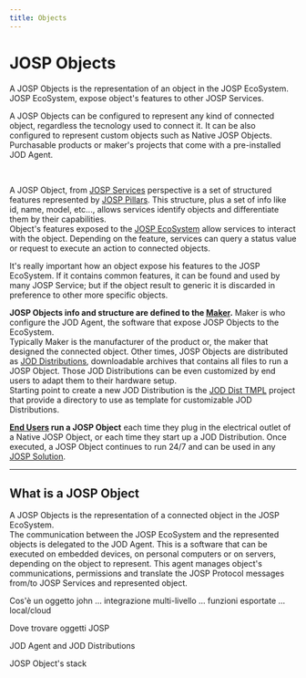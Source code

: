 ```yaml
---
title: Objects
---
```

# JOSP Objects


<WhatIntro
logo_path="/docs/img/icons/JOD_Icon_250.png">

A JOSP Objects is the representation of an object in the JOSP EcoSystem.
JOSP EcoSystem, expose object's features to other JOSP Services.<br/>

A JOSP Objects can be configured to represent any kind of connected object, regardless the tecnology used to connect it.
It can be also configured to represent custom objects such as Native JOSP Objects.
Purchasable products or maker's projects that come with a pre-installed JOD Agent.

</WhatIntro>
<br/>

A JOSP Object, from [JOSP Services](service) perspective is a set of structured features represented by [JOSP Pillars](specs/pillar).
This structure, plus a set of info like id, name, model, etc..., allows services identify objects and differentiate them by their capabilities.<br/>
Object's features exposed to the [JOSP EcoSystem](ecosystem) allow services to interact with the object.
Depending on the feature, services can query a status value or request to execute an action to connected objects.

It's really important how an object expose his features to the JOSP EcoSystem.
If it contains common features, it can be found and used by many JOSP Service; but if the object result to generic it is discarded in preference to other more specific objects.

**JOSP Objects info and structure are defined to the [Maker](actors/maker).**
Maker is who configure the JOD Agent, the software that expose JOSP Objects to the EcoSystem.<br/>
Typically Maker is the manufacturer of the product or, the maker that designed the connected object.
Other times, JOSP Objects are distributed as [JOD Distributions](/references/jod_dists/), downloadable archives that contains all files to run a JOSP Object.
Those JOD Distributions can be even customized by end users to adapt them to their hardware setup.<br/>
Starting point to create a new JOD Distribution is the [JOD Dist TMPL](/references/tools/jod_dist_template/) project that provide a directory to use as template for customizable JOD Distributions.

**[End Users](actors/end_user) run a JOSP Object** each time they plug in the electrical outlet of a Native JOSP Object, or each time they start up a JOD Distribution.
Once executed, a JOSP Object continues to run 24/7 and can be used in any [JOSP Solution](solution).

---

## What is a JOSP Object

A JOSP Objects is the representation of a connected object in the JOSP EcoSystem.<br/>
The communication between the JOSP EcoSystem and the represented objects is delegated to the JOD Agent.
This is a software that can be executed on embedded devices, on personal computers or on servers, depending on the object to represent.
This agent manages object's communications, permissions and translate the JOSP Protocol messages from/to JOSP Services and represented object.




Cos'è un oggetto john
... integrazione multi-livello
... funzioni esportate
... local/cloud

Dove trovare oggetti JOSP

JOD Agent and JOD Distributions

JOSP Object's stack

